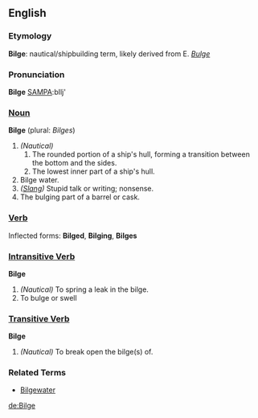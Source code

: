 ==English==
===Etymology===
'''Bilge''': nautical/shipbuilding term, likely derived from E. ''[[Bulge]]''

===Pronunciation===
'''Bilge''' [[Pronunciation guide|SAMPA]]:bIlj'

===[[Noun]]===
'''Bilge''' (plural: ''Bilges'')

# ''(Nautical)''
## The rounded portion of a ship's hull, forming a transition between the bottom and the sides.
## The lowest inner part of a ship's hull. 
# Bilge water. 
# ''([[Slang]])'' Stupid talk or writing; nonsense. 
# The bulging part of a barrel or cask.

===[[Verb]]===
Inflected forms: '''Bilged''', '''Bilging''', '''Bilges'''

===[[Intransitive verb|Intransitive Verb]]===
'''Bilge'''

# ''(Nautical)'' To spring a leak in the bilge.
# To bulge or swell

===[[Transitive verb|Transitive Verb]]===
'''Bilge'''

# ''(Nautical)'' To break open the bilge(s) of.

===Related Terms===

*[[Bilgewater]]

[[de:Bilge]]